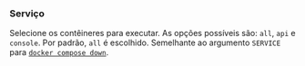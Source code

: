 ### Serviço

Selecione os contêineres para executar.
As opções possíveis são: `all`, `api` e `console`.
Por padrão, `all` é escolhido.
Semelhante ao argumento `SERVICE` para [`docker compose down`][docker compose logs].

[docker compose logs]: https://docs.docker.com/reference/cli/docker/compose/logs/